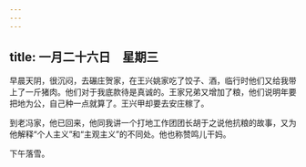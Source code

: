 ```yaml
---
---
---
```

title: 一月二十六日　星期三
---




早晨天阴，很沉闷，去碾庄贺家，在王兴姚家吃了饺子、酒，临行时他们又给我带上了一斤猪肉。他们对于我底款待是真诚的。王家兄弟又增加了粮，他们说明年要把地为公，自己种一点就算了。王兴甲却要去安庄稼了。

到老冯家，他已回来，他同我讲一个打地工作团团长胡于之说他抗粮的故事，又为他解释“个人主义”和“主观主义”的不同处。他也称赞鸣儿干妈。

下午落雪。